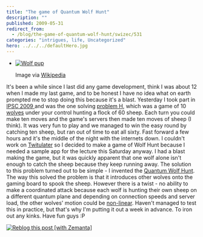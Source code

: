 ```yaml
---
title: "The game of Quantum Wolf Hunt"
description: ""
published: 2009-05-31
redirect_from:
  - /blog/the-game-of-quantum-wolf-hunt/swizec/531
categories: "intrigues, life, Uncategorized"
hero: ../../../defaultHero.jpg
---
```


- [![Wolf pup](./img/Wolf-pup5fe9g0.jpeg "Wolf pup")](http://commons.wikipedia.org/wiki/Image:Canis_lupus_pup_closeup.jpg)

  Image via [Wikipedia](http://commons.wikipedia.org/wiki/Image:Canis_lupus_pup_closeup.jpg)

It's been a while since I last did any game development, think I was about 12 when I made my last game, and to be honest I have no idea what on earth prompted me to stop doing this because it's a blast. Yesterday I took part in [IPSC 2009 ](http://ipsc2009.ksp.sk/index.php)and was the one solving [problem H](http://ipsc2009.ksp.sk/contests/ipsc2009/real/problems/h.php), which was a game of 10 [wolves](http://en.wikipedia.org/wiki/Gray_Wolf "Gray Wolf") under your control hunting a flock of 60 sheep. Each turn you could make ten moves and the game's servers then made ten moves of sheep (I think). It was very fun to play and we managed to win the easy round by catching ten sheep, but ran out of time to eat all sixty. Fast forward a few hours and it's the middle of the night with the internets down. I couldn't work on [Twitulater](http://twitulater.com "Twitulater") so I decided to make a game of Wolf Hunt because I needed a sample app for the lecture this Saturday anyway. I had a blast making the game, but it was quickly apparent that one wolf alone isn't enough to catch the sheep because they keep running away. The solution to this problem turned out to be simple - I invented the [Quantum Wolf Hunt](http://wolves.3pike.org/). The way this solved the problem is that it introduces other wolves onto the gaming board to spook the sheep. However there is a twist - no ability to make a coordinated attack because each wolf is hunting their own sheep on a different quantum plane and depending on connection speeds and server load, the other wolves' motion could be [non-linear](http://en.wikipedia.org/wiki/Nonlinear_system "Nonlinear system"). Haven't managed to test this in practice, but that's why I'm putting it out a week in advance. To iron out any kinks. Have fun guys :P

[![Reblog this post [with Zemanta]](http://img.zemanta.com/reblog_e.png?x-id=add29e73-c816-414d-a8b0-a7bfb1b82954)](http://reblog.zemanta.com/zemified/add29e73-c816-414d-a8b0-a7bfb1b82954/ "Reblog this post [with Zemanta]")
